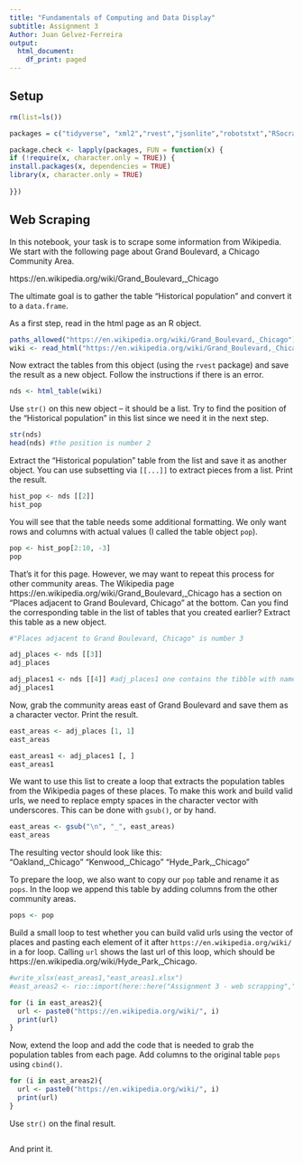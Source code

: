 ```yaml
---
title: "Fundamentals of Computing and Data Display"
subtitle: Assignment 3
Author: Juan Gelvez-Ferreira
output:
  html_document:
    df_print: paged
---
```


## Setup

```r
rm(list=ls()) 

packages = c("tidyverse", "xml2","rvest","jsonlite","robotstxt","RSocrata","splitstackshape","tibble","writexl")

package.check <- lapply(packages, FUN = function(x) {
if (!require(x, character.only = TRUE)) {
install.packages(x, dependencies = TRUE)
library(x, character.only = TRUE)
  
}})
```

## Web Scraping

In this notebook, your task is to scrape some information from Wikipedia. We start with the following page about Grand Boulevard, a Chicago Community Area.

https://en.wikipedia.org/wiki/Grand_Boulevard,_Chicago

The ultimate goal is to gather the table "Historical population" and convert it to a `data.frame`.

As a first step, read in the html page as an R object.

```r
paths_allowed("https://en.wikipedia.org/wiki/Grand_Boulevard,_Chicago")
wiki <- read_html("https://en.wikipedia.org/wiki/Grand_Boulevard,_Chicago")

```

Now extract the tables from this object (using the `rvest` package) and save the result as a new object. Follow the instructions if there is an error.

```r
nds <- html_table(wiki)
```

Use `str()` on this new object -- it should be a list. Try to find the position of the "Historical population" in this list since we need it in the next step.

```r
str(nds)
head(nds) #the position is number 2
```

Extract the "Historical population" table from the list and save it as another object. You can use subsetting via `[[...]]` to extract pieces from a list. Print the result.

```r
hist_pop <- nds [[2]]
hist_pop
```

You will see that the table needs some additional formatting. We only want rows and columns with actual values (I called the table object `pop`).

```r
pop <- hist_pop[2:10, -3]
pop
```

That's it for this page. However, we may want to repeat this process for other community areas. The Wikipedia page https://en.wikipedia.org/wiki/Grand_Boulevard,_Chicago has a section on "Places adjacent to Grand Boulevard, Chicago" at the bottom. Can you find the corresponding table in the list of tables that you created earlier? Extract this table as a new object.
    
```r
#"Places adjacent to Grand Boulevard, Chicago" is number 3

adj_places <- nds [[3]]
adj_places

adj_places1 <- nds [[4]] #adj_places1 one contains the tibble with names of the community areas
adj_places1
```

Now, grab the community areas east of Grand Boulevard and save them as a character vector. Print the result.

```r
east_areas <- adj_places [1, 1]
east_areas

east_areas1 <- adj_places1 [, ]
east_areas1
```

We want to use this list to create a loop that extracts the population tables from the Wikipedia pages of these places. To make this work and build valid urls, we need to replace empty spaces in the character vector with underscores. This can be done with `gsub()`, or by hand.

```r
east_areas <- gsub("\n", "_", east_areas) 
east_areas
```

The resulting vector should look like this:  
"Oakland,_Chicago" "Kenwood,_Chicago" "Hyde_Park,_Chicago"

To prepare the loop, we also want to copy our `pop` table and rename it as `pops`. In the loop we append this table by adding columns from the other community areas.

```r
pops <- pop
```

Build a small loop to test whether you can build valid urls using the vector of places and pasting each element of it after `https://en.wikipedia.org/wiki/` in a for loop. Calling `url` shows the last url of this loop, which should be https://en.wikipedia.org/wiki/Hyde_Park,_Chicago.

```r
#write_xlsx(east_areas1,"east_areas1.xlsx")
#east_areas2 <- rio::import(here::here("Assignment 3 - web scrapping","east_areas2.xlsx")) 


```

```r
for (i in east_areas2){
  url <- paste0("https://en.wikipedia.org/wiki/", i)
  print(url)
}

```

Now, extend the loop and add the code that is needed to grab the population tables from each page. Add columns to the original table `pops` using `cbind()`.

```r

for (i in east_areas2){
  url <- paste0("https://en.wikipedia.org/wiki/", i)
  print(url)
}
```

Use `str()` on the final result.

```r

```

And print it.

```r

```
